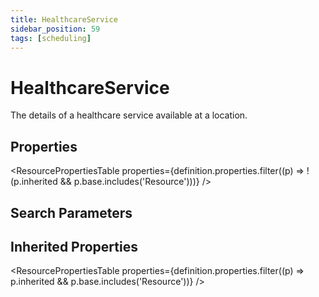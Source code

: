 ```yaml
---
title: HealthcareService
sidebar_position: 59
tags: [scheduling]
---
```



# HealthcareService

The details of a healthcare service available at a location.

## Properties

<ResourcePropertiesTable
  properties={definition.properties.filter((p) => !(p.inherited && p.base.includes('Resource')))}
/>

## Search Parameters

<SearchParamsTable searchParams={definition.searchParameters} />

## Inherited Properties

<ResourcePropertiesTable properties={definition.properties.filter((p) => p.inherited && p.base.includes('Resource'))} />
